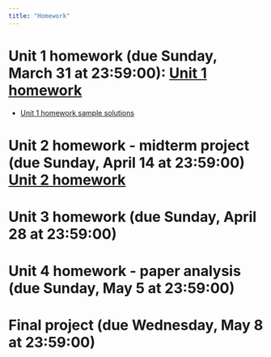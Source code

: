 ```yaml
---
title: "Homework"
---
```


# Unit 1 homework (due Sunday, March 31 at 23:59:00): [Unit 1 homework](homeworks/Unit 1 homework/homework.1.zip)

  - [Unit 1 homework sample solutions](homeworks/Unit 1 homework/homework.1.sample.solutions.zip)

# Unit 2 homework - midterm project (due Sunday, April 14 at 23:59:00) [Unit 2 homework](homeworks/Unit 2 homework - midterm/homework.2.midterm.zip)

# Unit 3 homework (due Sunday, April 28 at 23:59:00)

# Unit 4 homework - paper analysis (due Sunday, May 5 at 23:59:00)

# Final project (due Wednesday, May 8 at 23:59:00)
